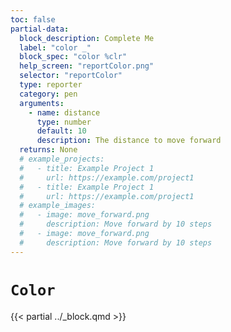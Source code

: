 ```yaml
---
toc: false
partial-data:
  block_description: Complete Me
  label: "color _"
  block_spec: "color %clr"
  help_screen: "reportColor.png"
  selector: "reportColor"
  type: reporter
  category: pen
  arguments:
    - name: distance
      type: number
      default: 10
      description: The distance to move forward
  returns: None
  # example_projects:
  #   - title: Example Project 1
  #     url: https://example.com/project1
  #   - title: Example Project 1
  #     url: https://example.com/project1
  # example_images:
  #   - image: move_forward.png
  #     description: Move forward by 10 steps
  #   - image: move_forward.png
  #     description: Move forward by 10 steps
---
```


# `Color` { .unnumbered }

{{< partial ../_block.qmd >}}

